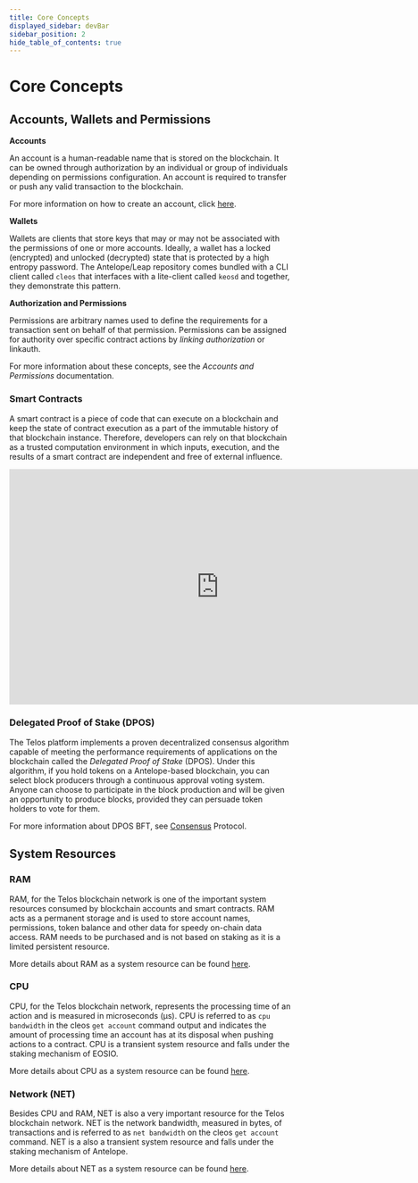 ```yaml
---
title: Core Concepts
displayed_sidebar: devBar
sidebar_position: 2
hide_table_of_contents: true
---
```


# Core Concepts

## Accounts, Wallets and Permissions

**Accounts**

An account is a human-readable name that is stored on the blockchain. It can be owned through authorization by an individual or group of individuals depending on permissions configuration. An account is required to transfer or push any valid transaction to the blockchain.

For more information on how to create an account, click [here](/zero/about/accounts#creating-an-account).

**Wallets**

Wallets are clients that store keys that may or may not be associated with the permissions of one or more accounts. Ideally, a wallet has a locked (encrypted) and unlocked (decrypted) state that is protected by a high entropy password. The Antelope/Leap repository comes bundled with a CLI client called `cleos` that interfaces with a lite-client called `keosd` and together, they demonstrate this pattern.

**Authorization and Permissions**

Permissions are arbitrary names used to define the requirements for a transaction sent on behalf of that permission. Permissions can be assigned for authority over specific contract actions by _linking authorization_ or linkauth.

For more information about these concepts, see the _Accounts and Permissions_ documentation.

### Smart Contracts

A smart contract is a piece of code that can execute on a blockchain and keep the state of contract execution as a part of the immutable history of that blockchain instance. Therefore, developers can rely on that blockchain as a trusted computation environment in which inputs, execution, and the results of a smart contract are independent and free of external influence.

<iframe width="750" height="422" src="https://www.youtube.com/embed/_I0dUL4kpTg" title="What is a “Smart Contract”?" frameborder="0" allow="accelerometer; autoplay; clipboard-write; encrypted-media; gyroscope; picture-in-picture; web-share" allowfullscreen></iframe>

### Delegated Proof of Stake (DPOS)

The Telos platform implements a proven decentralized consensus algorithm capable of meeting the performance requirements of applications on the blockchain called the _Delegated Proof of Stake_ (DPOS). Under this algorithm, if you hold tokens on a Antelope-based blockchain, you can select block producers through a continuous approval voting system. Anyone can choose to participate in the block production and will be given an opportunity to produce blocks, provided they can persuade token holders to vote for them.

For more information about DPOS BFT, see [Consensus](/overview/advanced/consensus) Protocol.

## System Resources

### RAM

RAM, for the Telos blockchain network is one of the important system resources consumed by blockchain accounts and smart contracts. RAM acts as a permanent storage and is used to store account names, permissions, token balance and other data for speedy on-chain data access. RAM needs to be purchased and is not based on staking as it is a limited persistent resource.

More details about RAM as a system resource can be found [here](https://developers.eos.io/manuals/eosio.contracts/latest/index/#ram).

### CPU

CPU, for the Telos blockchain network, represents the processing time of an action and is measured in microseconds (μs). CPU is referred to as `cpu bandwidth` in the cleos `get account` command output and indicates the amount of processing time an account has at its disposal when pushing actions to a contract. CPU is a transient system resource and falls under the staking mechanism of EOSIO.

More details about CPU as a system resource can be found [here](https://developers.eos.io/manuals/eosio.contracts/latest/index/#cpu).

### Network (NET)

Besides CPU and RAM, NET is also a very important resource for the Telos blockchain network. NET is the network bandwidth, measured in bytes, of transactions and is referred to as `net bandwidth` on the cleos `get account` command. NET is a also a transient system resource and falls under the staking mechanism of Antelope.

More details about NET as a system resource can be found [here](https://developers.eos.io/manuals/eosio.contracts/latest/index/#net).
